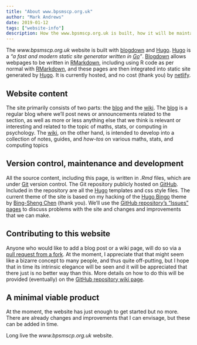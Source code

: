 ```yaml
---
title: "About www.bpsmscp.org.uk"
author: "Mark Andrews"
date: 2019-01-12
tags: ["website-info"]
description: How the www.bpsmscp.org.uk is built, how it will be maintained and developed, what will contain, and how it will be used.
---
```



The *www.bpsmscp.org.uk* website is built with
[blogdown](https://github.com/rstudio/blogdown) and [Hugo](https://gohugo.io/).
[Hugo](https://gohugo.io/) is a *"a fast and modern static site generator
written in [Go](https://golang.org/)"*.
[Blogdown](https://github.com/rstudio/blogdown) allows webpages to be written
in [RMarkdown](https://rmarkdown.rstudio.com/), including using R code as per
normal with [RMarkdown](https://rmarkdown.rstudio.com/), and these pages are
then integrated into static site generated by [Hugo](https://gohugo.io/).  It
is currently hosted, and no cost (thank you) by
[netlify](https://www.netlify.com/).


## Website content

The site primarily consists of two parts: the [blog](post) and the
[wiki](wiki).  The [blog](post) is a regular blog where we'll post news or
announcements related to the section, as well as more or less anything else
that we think is relevant or interesting and related to the topic of maths,
stats, or computing in psychology.  The [wiki](wiki), on the other hand, is
intended to develop into a collection of notes, guides, and *how-tos* on
various maths, stats, and computing topics

## Version control, maintenance and development 

All the source content, including this page, is written in *.Rmd* files, which
are under [Git](https://git-scm.com/) version control. The Git repository
publicly hosted on [GitHub](https://github.com/bpsmscp/bpsmscp.org.uk). Included in the repository
are all the [Hugo](https://gohugo.io/) templates and css style files. The
current theme of the site is based on my hacking of the [Hugo
Bingo](https://themes.gohugo.io/hugo-bingo/) theme by [Bing-Sheng
Chen](https://bschen.tw) (thank you).
We'll use the [GitHub repository's "Issues" pages](https://github.com/) to
discuss problems with the site and changes and improvements that we can make.

## Contributing to this website

Anyone who would like to add a blog post or a wiki page, will do so via a
[pull request from a
fork](https://help.github.com/articles/creating-a-pull-request-from-a-fork/).
At the moment, I appreciate that that might seem like a bizarre 
concept to many people, and thus quite off-putting, but I hope that in time its
intrinsic elegance will be seen and it will be appreciated that there just is no
better way than this. More details on how to do this will be provided (eventually)
on the [GitHub repository wiki page](https://github.com/bpsmscp/bpsmscp.org.uk/wiki).

## A minimal viable product

At the moment, the website has just enough to get started but no more. There
are already changes and improvements that I can envisage, but these can be
added in time. 

Long live the *www.bpsmscp.org.uk* website.
